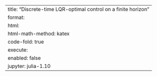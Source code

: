 ---
title: "Discrete-time LQR-optimal control on a finite horizon"
format:
    html:
        html-math-method: katex
        code-fold: true
execute:
    enabled: false
jupyter: julia-1.10
---